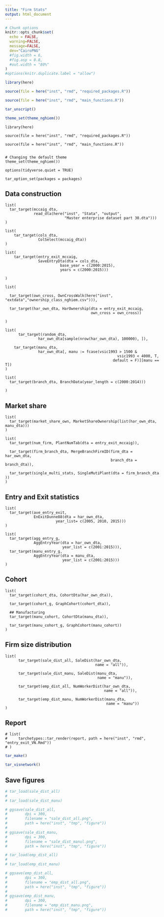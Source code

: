 ```yaml
---
title: "Firm Stats"
output: html_document
---
```


```r
# Chunk options
knitr::opts_chunk$set(
  echo = FALSE,
  warning=FALSE,
  message=FALSE,
  dev="CairoPNG"
  #fig.width = 6,
  #fig.asp = 0.8,
  #out.width = "80%"
)
#options(knitr.duplicate.label = "allow")

```

```r

library(here)

source(file = here("inst", "rmd", "required_packages.R"))

source(file = here("inst", "rmd", "main_functions.R"))


```

```r
tar_unscript()

```

```r
theme_set(theme_nghiem())

```


```targets
library(here)

source(file = here("inst", "rmd", "required_packages.R"))

source(file = here("inst", "rmd", "main_functions.R"))


# Changing the default theme
theme_set(theme_nghiem())

options(tidyverse.quiet = TRUE)

tar_option_set(packages = packages)

```

## Data construction

<!-- ```{targets nghiem-data} -->

<!-- years <- c(2001:2015) -->

<!-- dn_list <- list(  -->

<!--   # here("inst", "extdata", -->

<!--   #                   "Stata_2000", -->

<!--   #                   "dn2000.dta"), -->

<!--                  here("inst", "extdata", -->

<!--                     "Stata_2001", -->

<!--                     "dn2001.dta"), -->

<!--                  here("inst", "extdata", -->

<!--                     "Stata_2002", -->

<!--                     "dn2002.dta"), -->

<!--                  here("inst", "extdata", -->

<!--                     "Stata_2003", -->

<!--                     "dn2003.dta"), -->

<!--                  here("inst", "extdata", -->

<!--                     "Stata_2004", -->

<!--                     "dn2004.dta"), -->

<!--                  here("inst", "extdata", -->

<!--                     "Stata_2005", -->

<!--                     "dn2005.dta"), -->

<!--                  here("inst", "extdata", -->

<!--                     "Stata_2006", -->

<!--                     "dn2006.dta"), -->

<!--                  here("inst", "extdata", -->

<!--                     "Stata_2007", -->

<!--                     "dn2007.dta"), -->

<!--                  here("inst", "extdata", -->

<!--                     "Stata_2008", -->

<!--                     "dn2008.dta"), -->

<!--                  here("inst", "extdata", -->

<!--                     "Stata_2009", -->

<!--                     "dn2009.dta"), -->

<!--                  here("inst", "extdata", -->

<!--                     "Stata_2010", -->

<!--                     "dn2010.dta"), -->

<!--                  here("inst", "extdata", -->

<!--                     "Stata_2011", -->

<!--                     "dn2011_mst.dta"), -->

<!--                  here("inst", "extdata", -->

<!--                     "Stata_2012", -->

<!--                     "dn2012_mst.dta"), -->

<!--                  here("inst", "extdata", -->

<!--                     "Stata_2013", -->

<!--                     "dn2013_mst.dta"), -->

<!--                  here("inst", "extdata", -->

<!--                     "Stata_2014", -->

<!--                     "dn2014.dta"), -->

<!--                  here("inst", "extdata", -->

<!--                     "Stata_2015", -->

<!--                     "dn2015.dta") -->

<!--                  # here("inst", "extdata", -->

<!--                  #    "Stata_2016", -->

<!--                  #    "dn2016.dta"), -->

<!--                  # here("inst", "extdata", -->

<!--                  #    "Stata_2017", -->

<!--                  #    "dn2017_new.dta"), -->

<!--                  # here("inst", "extdata", -->

<!--                  #    "Stata_2018", -->

<!--                  #    "dn2018.dta") -->

<!--                  ) -->

<!-- list( -->

<!--   tar_target(crosswalk_07_to_93, here::here("inst", "extdata", -->

<!--                                             "vsic_2007_to_1993.csv")), -->

<!--   tar_target(district_codes, fread(here("inst", "extdata",  -->

<!--                              "harmonized_district_codes.csv"))),    -->

<!--   tar_target(geo_dta, VNFirmSurvey::getLocation(dta_list = dn_list, -->

<!--                                   years = years, -->

<!--                                   district_codes = district_codes,  -->

<!--                                   crosswalk_07_to_93 = crosswalk_07_to_93)) -->

<!--   ) -->

<!-- ``` -->

<!-- ```{targets process-dta} -->

<!-- list(  -->

<!--     # tar_target(firm_type_entry_dta, -->

<!--     #        ownership(geo_dta = geo_dta)), -->

<!--     tar_target(fixed_firmID_dta, -->

<!--            harmonize_firmID(geo_dta = geo_dta)), -->

<!--      tar_target(entry_exit_dta, -->

<!--            EntryExit(geo_dta = fixed_firmID_dta, -->

<!--                                    base_year = years, -->

<!--                                    years = years)), -->

<!--     tar_target(random_entry_exit,  -->

<!--                entry_exit_dta[sample(nrow(entry_exit_dta), 100000), ]) -->

<!--      ) -->

<!-- ``` -->

```targets
list(
  tar_target(mccaig_dta, 
             read_dta(here("inst", "Stata", "output", 
                           "Master enterprise dataset part 30.dta")))
)

```

```targets
list(
    tar_target(cols_dta, 
               ColSelect(mccaig_dta))
)    
```

```targets

list(
    tar_target(entry_exit_mccaig,
               SaveEntryDta(dta = cols_dta,
                         base_year = c(2000:2015),
                         years = c(2000:2015)))
    
)

```



```targets
list(
  
  tar_target(own_cross, OwnCrossWalk(here("inst", "extdata","ownership_class_nghiem.csv"))), 
  
  tar_target(har_own_dta, HarOwnership(dta = entry_exit_mccaig, 
                                       own_cross = own_cross)) 
  
)
```


```targets
list(
      tar_target(random_dta, 
               har_own_dta[sample(nrow(har_own_dta), 100000), ]), 
    
    tar_target(manu_dta, 
               har_own_dta[, manu := fcase(vsic1993 > 1500 & 
                                                   vsic1993 < 4000, T, 
                                                 default = F)][manu == T])
)
```




```targets

list(
  tar_target(branch_dta, BranchData(year_length = c(2000:2014)))
  
)
```

## Market share 


```targets
list(
  tar_target(market_share_own, MarketShareOwnership(list(har_own_dta, manu_dta)))
)

```



```targets
list(
  tar_target(num_firm, PlantNumTab(dta = entry_exit_mccaig)), 
  
  tar_target(firm_branch_dta, MergeBranchFirmID(firm_dta = har_own_dta,
                                                branch_dta = branch_dta)), 
  
  tar_target(single_multi_stats, SingleMutiPlant(dta = firm_branch_dta ))
)

```






## Entry and Exit statistics

```targets

list(
  tar_target(ave_entry_exit, 
             EnExitDunne88(dta = har_own_dta, 
                       year_list= c(2005, 2010, 2015)))
)

```

```targets
list(
  tar_target(agg_entry_g, 
             AggEntryYear(dta = har_own_dta,
                          year_list = c(2001:2015))),
  tar_target(manu_entry_g, 
             AggEntryYear(dta = manu_dta,
                          year_list = c(2001:2015)))
)
```

## Cohort

```targets
list(
  tar_target(cohort_dta, CohortDta(har_own_dta)), 
  
  tar_target(cohort_g, GraphCohort(cohort_dta)), 
  
  ## Manufacturing 
  tar_target(manu_cohort, CohortDta(manu_dta)), 
  
  tar_target(manu_cohort_g, GraphCohort(manu_cohort)) 
)
```

## Firm size distribution

```targets
list(
      tar_target(sale_dist_all, SaleDist(har_own_dta, 
                                         name = "all")), 
      
      tar_target(sale_dist_manu, SaleDist(manu_dta, 
                                          name = "manu")), 
      
      tar_target(emp_dist_all, NumWorkerDist(har_own_dta,
                                             name = "all")), 
      
      tar_target(emp_dist_manu, NumWorkerDist(manu_dta, 
                                              name = "manu"))
)
```




## Report

```targets

# list(
#     tarchetypes::tar_render(report, path = here("inst", "rmd", "entry_exit_VN.Rmd"))
# )

```

```r
tar_make()
```

```r
tar_visnetwork()
```

## Save figures

```r
# tar_load(sale_dist_all)
# 
# tar_load(sale_dist_manu)

# ggsave(sale_dist_all, 
#        dpi = 300, 
#        filename = "sale_dist_all.png", 
#        path = here("inst", "tmp", "figure"))
# 
# ggsave(sale_dist_manu, 
#        dpi = 300, 
#        filename = "sale_dist_manul.png", 
#        path = here("inst", "tmp", "figure"))
```



```r
# tar_load(emp_dist_all)
# 
# tar_load(emp_dist_manu)

# ggsave(emp_dist_all, 
#        dpi = 300, 
#        filename = "emp_dist_all.png", 
#        path = here("inst", "tmp", "figure"))
# 
# ggsave(emp_dist_manu, 
#        dpi = 300, 
#        filename = "emp_dist_manu.png", 
#        path = here("inst", "tmp", "figure"))
```
